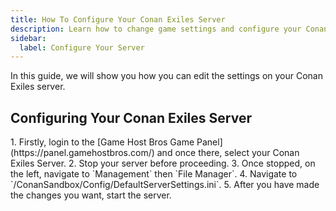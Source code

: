 ```yaml
---
title: How To Configure Your Conan Exiles Server
description: Learn how to change game settings and configure your Conan Exiles server
sidebar:
  label: Configure Your Server
---
```


In this guide, we will show you how you can edit the settings on your Conan Exiles server.

## Configuring Your Conan Exiles Server
<Steps>
1. Firstly, login to the [Game Host Bros Game Panel](https://panel.gamehostbros.com/) and once there, select your Conan Exiles Server.
2. Stop your server before proceeding.
3. Once stopped, on the left, navigate to `Management` then `File Manager`.
4. Navigate to `/ConanSandbox/Config/DefaultServerSettings.ini`.
5. After you have made the changes you want, start the server. 
</Steps>